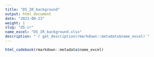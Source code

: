 ```yaml
---
title: "D5_IR_background"
output: html_document
date: "2023-08-23"
weight: 1
slug: "d5-ir"
name_excel: "D5_IR_background.xlsx"
description: "`r get_description(rmarkdown::metadata$name_excel)`"
---
```


```r
html_codebook(rmarkdown::metadata$name_excel)
```

